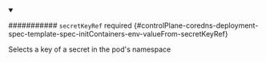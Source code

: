 


<details className="config-field" data-expandable="true" open>
<summary>

########### `secretKeyRef` <span className="config-field-required" data-required="false">required</span> <span className="config-field-type"></span> <span className="config-field-default"></span> <span className="config-field-enum"></span> {#controlPlane-coredns-deployment-spec-template-spec-initContainers-env-valueFrom-secretKeyRef}

Selects a key of a secret in the pod's namespace

</summary>

<PartialSecretkeyrefreference />


</details>
